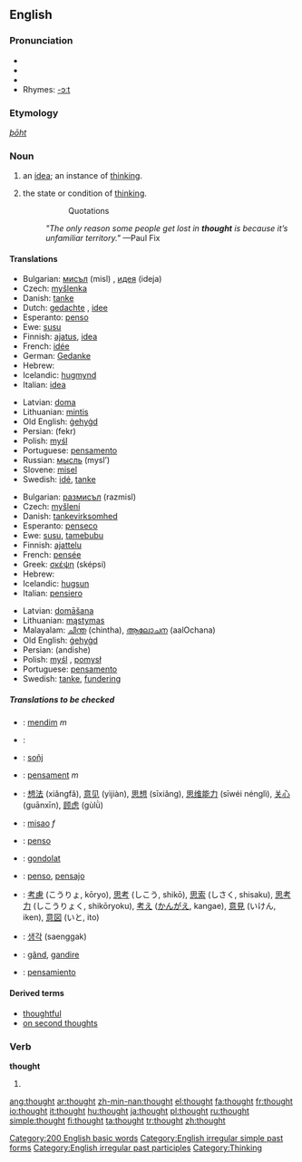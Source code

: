 ==English==

{{rank|take|last|here|138|thought|found|people|still}}

===Pronunciation===
*{{SAMPA|/TO:t/}}
*{{IPA|/θɔːt/}}
*{{audio|en-us-thought.ogg|Audio (US)}}
*Rhymes: [[Rhymes:English:-ɔːt|-ɔːt]]

===Etymology===
{{OE.}} ''[[þōht]]''

===Noun===
{{wikipedia}}
{{en-noun}}

# an [[idea]]; an instance of [[think]]ing.
# {{uncountable}} the state or condition of [[think]]ing.
#::Quotations
#:''"The only reason some people get lost in '''thought''' is because it’s unfamiliar territory."'' —Paul Fix

====Translations====
{{trans-top|an idea (1)}}
*Bulgarian: [[мисъл]] (misl) {{f}}, [[идея]] (ideja) {{f}}
*Czech: [[myšlenka]] {{f}}
*Danish: [[tanke]]
*Dutch: [[gedachte]] {{f}}, [[idee]] {{n}}
*Esperanto: [[penso]]
*Ewe: [[susu]]
*Finnish: [[ajatus]], [[idea]]
*French: [[idée]] {{f}}
*German: [[Gedanke]] {{m}}
*Hebrew: {{he-translation|מחשבה|makhshavá}} {{f}}
*Icelandic: [[hugmynd]] {{f}}
*Italian: [[idea#Italian|idea]] {{f}}
{{trans-mid}}
*Latvian: [[doma]] {{f}}
*Lithuanian: [[mintis]] {{f}}
*Old English: [[gehygd|ġehyġd]] {{n}}
*Persian: {{FAchar|[[فکر]]}} (fekr)
*Polish: [[myśl]] {{f}}
*Portuguese: [[pensamento]] {{m}}
*Russian: [[мысль]] (mysl’) {{f}}
*Slovene: [[misel]] {{f}}
*Swedish: [[idé]], [[tanke]]
{{trans-bottom}}

{{trans-top|the state or condition of thinking (2)}}
*Bulgarian: [[размисъл]] (razmisl) {{m}}
*Czech: [[myšlení]] {{n}}
*Danish: [[tankevirksomhed]]
*Esperanto: [[penseco]]
*Ewe: [[susu]], [[tamebubu]]
*Finnish: [[ajattelu]]
*French: [[pensée]] {{f}}
*Greek: [[σκέψη]] (sképsi) {{f}}
*Hebrew: {{he-translation|מחשבות|makhshavót}} {{fpl}}
*Icelandic: [[hugsun]] {{f}}
*Italian: [[pensiero]] {{m}}
{{trans-mid}}
*Latvian: [[domāšana]] {{f}}
*Lithuanian: [[mąstymas]] {{m}}
*Malayalam: [[ചിന്ത]] (chintha), [[ആലോചന]] (aalOchana)
*Old English: [[gehygd|ġehyġd]] {{n}}
*Persian: {{FAchar|[[اندیشه]]}} (andishe)
*Polish: [[myśl]] {{f}}, [[pomysł]] {{m}}
*Portuguese: [[pensamento]] {{m}}
*Swedish: [[tanke]], [[fundering]]
{{trans-bottom}}

=====Translations to be checked=====
{{checktrans}}
{{top}}
*{{ttbc|Albanian}}: [[mendim]] ''m''
*{{ttbc|Arabic}}: {{ARchar|[[فكرة]]}} {{Unicode|(fíkra)}} {{f}}
*{{ttbc|Breton}}: [[soñj]] {{m}}
*{{ttbc|Catalan}}: [[pensament]] ''m''
*{{ttbc|Chinese}}: [[想法]] (xiǎngfǎ), [[意见]] (yìjiàn), [[思想]] (sīxiǎng), [[思维能力]] (sīwéi nénglì), [[关心]] (guānxīn), [[顾虑]] (gùlǜ)
*{{ttbc|Croatian}}: [[misao]] ''f''
*{{ttbc|Esperanto}}: [[penso]]
*{{ttbc|Hungarian}}: [[gondolat]]
{{mid}}
*{{ttbc|Ido}}: [[penso]], [[pensajo]]
*{{ttbc|Japanese}}: [[考慮]] (こうりょ, kōryo), [[思考]] (しこう, shikō), [[思索]] (しさく, shisaku), [[思考力]] (しこうりょく, shikōryoku), [[考え]] ([[かんがえ]], kangae), [[意見]] (いけん, iken), [[意図]] (いと, ito)
*{{ttbc|Korean}}: [[생각]] (saenggak)
*{{ttbc|Romanian}}: [[gând]], [[gandire]]
*{{ttbc|Spanish}}: [[pensamiento]] {{m}}
{{bottom}}

====Derived terms====
*[[thoughtful]]
*[[on second thoughts]]

===Verb===
'''thought'''
# {{past of|think}}
<!--this belongs on the page for "think"====Translations====
{{trans-top|Simple past tense and past participle of think.}}
*Dutch: [[dacht]]
{{trans-bottom}}-->
[[Category:200 English basic words]]
[[Category:English irregular simple past forms]]
[[Category:English irregular past participles]]
[[Category:Thinking]]

[[ang:thought]]
[[ar:thought]]
[[zh-min-nan:thought]]
[[el:thought]]
[[fa:thought]]
[[fr:thought]]
[[io:thought]]
[[it:thought]]
[[hu:thought]]
[[ja:thought]]
[[pl:thought]]
[[ru:thought]]
[[simple:thought]]
[[fi:thought]]
[[ta:thought]]
[[tr:thought]]
[[zh:thought]]